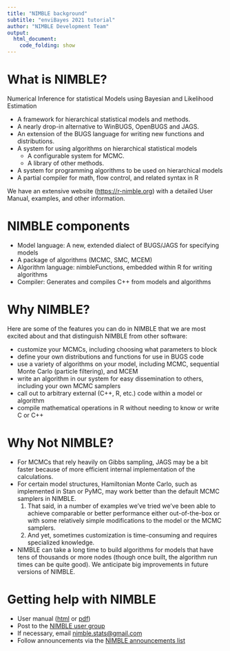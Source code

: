 ```yaml
---
title: "NIMBLE background"
subtitle: "enviBayes 2021 tutorial"
author: "NIMBLE Development Team"
output:
  html_document:
    code_folding: show
---
```



# What is NIMBLE?

Numerical Inference for statistical Models using Bayesian and Likelihood Estimation

- A framework for hierarchical statistical models and methods.
- A nearly drop-in alternative to WinBUGS, OpenBUGS and JAGS.
- An extension of the BUGS language for writing new functions and distributions.
- A system for using algorithms on hierarchical statistical models
   - A configurable system for MCMC.
   - A library of other methods.
- A system for programming algorithms to be used on hierarchical models
- A partial compiler for math, flow control, and related syntax in R


We have an extensive website ([https://r-nimble.org](r-nimble.org)) with a detailed User Manual, examples, and other information.

# NIMBLE components

* Model language: A new, extended dialect of BUGS/JAGS for specifying models
* A package of algorithms (MCMC, SMC, MCEM)
* Algorithm language: nimbleFunctions, embedded within R for writing algorithms
* Compiler: Generates and compiles C++ from models and algorithms

# Why NIMBLE?

Here are some of the features you can do in NIMBLE that we are most excited about and that distinguish NIMBLE from other software:

- customize your MCMCs, including choosing what parameters to block
- define your own distributions and functions for use in BUGS code
- use a variety of algorithms on your model, including MCMC, sequential Monte Carlo (particle filtering), and MCEM
- write an algorithm in our system for easy dissemination to others, including your own MCMC samplers
- call out to arbitrary external (C++, R, etc.) code within a model or algorithm
- compile mathematical operations in R without needing to know or write C or C++

# Why Not NIMBLE?

 - For MCMCs that rely heavily on Gibbs sampling, JAGS may be a bit faster because of more efficient internal implementation of the calculations.
 - For certain model structures, Hamiltonian Monte Carlo, such as implemented in Stan or PyMC, may work better than the default MCMC samplers in NIMBLE.
   1. That said, in a number of examples we've tried we've been able to achieve comparable or better performance either out-of-the-box or with some relatively simple modifications to the model or the MCMC samplers.
   2. And yet, sometimes customization is time-consuming and requires specialized knowledge.
  
 - NIMBLE can take a long time to build algorithms for models that have tens of thousands or more nodes (though once built, the algorithm run times can be quite good). We anticipate big improvements in future versions of NIMBLE.

# Getting help with NIMBLE

* User manual ([html](https://r-nimble.org/html_manual/cha-welcome-nimble.html) or [pdf](https://r-nimble.org/manuals/NimbleUserManual.pdf))
* Post to the [NIMBLE user group](https://groups.google.com/forum/#!forum/nimble-users)
* If necessary, email [nimble.stats@gmail.com](the NIMBLE development team)
* Follow announcements via the [NIMBLE announcements list](https://groups.google.com/forum/#!forum/nimble-announce)


